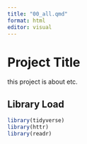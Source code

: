 ```yaml
---
title: "00_all.qmd"
format: html
editor: visual
---
```


# Project Title

this project is about etc.

## Library Load

```r
library(tidyverse)
library(httr)
library(readr)
```
